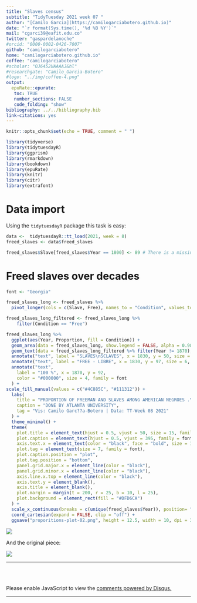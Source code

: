 ```yaml
---
title: "Slaves census"
subtitle: "TidyTuesday 2021 week 07 "
author: "[Camilo Garcia](https://camilogarciabotero.github.io)"
date: "`r format(Sys.time(), '%d %B %Y')`"
mail: "cgarci39@eafit.edu.co"
twitter: "gaspardelanoche"
#orcid: "0000-0002-0426-7007"
github: "camilogarciabotero"
home: "camilogarciabotero.github.io"
coffee: "camilogarciabotero"
#scholar: "OJ6452UAAAAJ&hl"
#researchgate: "Camilo_Garcia-Botero"
#logo: "../img/coffee-4.png"
output:
  epuRate::epurate:
   toc: TRUE
   number_sections: FALSE
   code_folding: "show"
bibliography: ../../bibliography.bib
link-citations: yes
---
```


```r
knitr::opts_chunk$set(echo = TRUE, comment = " ")
```

```r
library(tidyverse) 
library(tidytuesdayR)
library(ggprism)
library(rmarkdown)
library(bookdown)
library(epuRate)
library(knitr)
library(citr)
library(extrafont)
```

# Data import

Using the `tidytuesdayR` package this task is easy:

```r
data <-  tidytuesdayR::tt_load(2021, week = 8)
freed_slaves <- data$freed_slaves

freed_slaves$Slave[freed_slaves$Year == 1800] <- 89 # There is a missing value in data
```

# Freed slaves over decades

```r

font <- "Georgia"

freed_slaves_long <- freed_slaves %>%
  pivot_longer(cols = c(Slave, Free), names_to = "Condition", values_to = "Proportion")

freed_slaves_long_filtered <- freed_slaves_long %>% 
    filter(Condition == "Free")

freed_slaves_long %>%
  ggplot(aes(Year, Proportion, fill = Condition)) +
  geom_area(data = freed_slaves_long, show.legend = FALSE, alpha = 0.98) +
  geom_text(data = freed_slaves_long_filtered %>% filter(Year != 1870), aes(label = paste0(Proportion, "%"), y = 102-Proportion), family = font) +
  annotate("text", label = "SLAVES\nSCLAVES", x = 1830, y = 50, size = 8, colour = "#D3CABA", family = font) +
  annotate("text", label = "FREE - LIBRE", x = 1830, y = 97, size = 6, colour = "#000000", family = font) +
  annotate("text",
    label = "100 %", x = 1870, y = 92,
    color = "#000000", size = 4, family = font
  ) +
scale_fill_manual(values = c("#4C885C", "#111312")) +
  labs(
    title = "PROPORTION OF FREEMAN AND SLAVES AMONG AMERICAN NEGROES .\n\n\nPROPORTION DES N??GRES LIBRES ET DES SCLAVES EN AM??RIQUE .",
    caption = "DONE BY ATLANTA UNIVERSITY",
    tag = "Vis: Camilo Garc??a-Botero | Data: TT-Week 08 2021"
  ) +
  theme_minimal() +
  theme(
    plot.title = element_text(hjust = 0.5, vjust = 50, size = 15, family = font),
    plot.caption = element_text(hjust = 0.5, vjust = 395, family = font),
    axis.text.x = element_text(color = "black", face = "bold", size = 14, family = font),
    plot.tag = element_text(size = 7, family = font),
    plot.caption.position = "plot",
    plot.tag.position = "bottom",
    panel.grid.major.x = element_line(color = "black"),
    panel.grid.minor.x = element_line(color = "black"),
    axis.line.x.top = element_line(color = "black"),
    axis.text.y = element_blank(),
    axis.title = element_blank(),
    plot.margin = margin(t = 200, r = 25, b = 10, l = 25),
    plot.background = element_rect(fill = "#DFD6CA")
  ) +
  scale_x_continuous(breaks = c(unique(freed_slaves$Year)), position= "top") +
  coord_cartesian(expand = FALSE, clip = "off") +
  ggsave("proporitions-plot-02.png", height = 12.5, width = 10, dpi = 300)


```

![](proporitions-plot-02.png)

And the original piece: 

![](original-proportion.jpg)



------------------------------------------------------------------------

<br><br>

::: {#disqus_thread}
:::

```{=html}
<script>

/**
*  RECOMMENDED CONFIGURATION VARIABLES: EDIT AND UNCOMMENT THE SECTION BELOW TO INSERT DYNAMIC VALUES FROM YOUR PLATFORM OR CMS.
*  LEARN WHY DEFINING THESE VARIABLES IS IMPORTANT: https://disqus.com/admin/universalcode/#configuration-variables*/
/*
var disqus_config = function () {
this.page.url = PAGE_URL;  // Replace PAGE_URL with your page's canonical URL variable
this.page.identifier = PAGE_IDENTIFIER; // Replace PAGE_IDENTIFIER with your page's unique identifier variable
};
*/
(function() { // DON'T EDIT BELOW THIS LINE
var d = document, s = d.createElement('script');
s.src = 'https://camilogarciabotero-github-io.disqus.com/embed.js';
s.setAttribute('data-timestamp', +new Date());
(d.head || d.body).appendChild(s);
})();
</script>
```
<noscript>

Please enable JavaScript to view the <a href="https://disqus.com/?ref_noscript">comments powered by Disqus.</a>

</noscript>

------------------------------------------------------------------------
